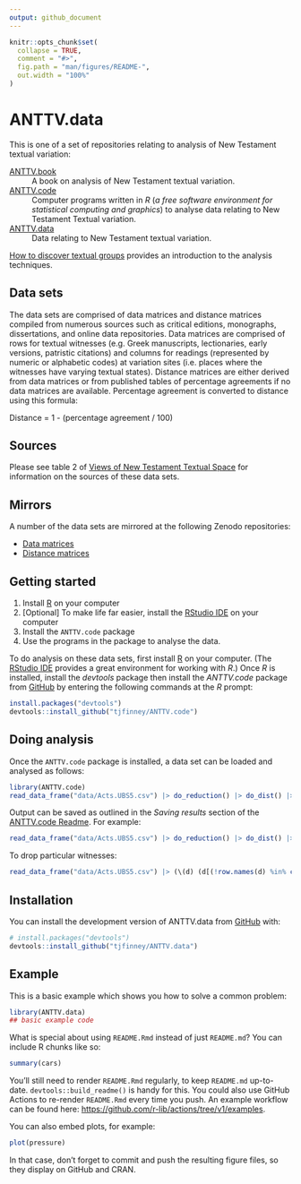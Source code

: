 ```yaml
---
output: github_document
---
```


<!-- README.md is generated from README.Rmd. Please edit that file -->

```r
knitr::opts_chunk$set(
  collapse = TRUE,
  comment = "#>",
  fig.path = "man/figures/README-",
  out.width = "100%"
)
```

# ANTTV.data

<!-- badges: start -->
<!-- badges: end -->

This is one of a set of repositories relating to analysis of New Testament textual variation:

[ANTTV.book](https://github.com/tjfinney/ANTTV.book)
: A book on analysis of New Testament textual variation.

[ANTTV.code](https://github.com/tjfinney/ANTTV.code)
: Computer programs written in *R* (*a free software environment for statistical computing and graphics*) to analyse data relating to New Testament Textual variation.

[ANTTV.data](https://github.com/tjfinney/ANTTV.data)
: Data relating to New Testament textual variation.

[How to discover textual groups](https://www.digitalstudies.org/article/id/7324/) provides an introduction to the analysis techniques.

## Data sets

The data sets are comprised of data matrices and distance matrices compiled from numerous sources such as critical editions, monographs, dissertations, and online data repositories. Data matrices are comprised of rows for textual witnesses (e.g. Greek manuscripts, lectionaries, early versions, patristic citations) and columns for readings (represented by numeric or alphabetic codes) at variation sites (i.e. places where the witnesses have varying textual states). Distance matrices are either derived from data matrices or from published tables of percentage agreements if no data matrices are available. Percentage agreement is converted to distance using this formula:

Distance = 1 - (percentage agreement / 100)

## Sources

Please see table 2 of [Views of New Testament Textual Space](https://www.tfinney.net/Views/index.xhtml) for information on the sources of these data sets.

## Mirrors

A number of the data sets are mirrored at the following Zenodo repositories:

* [Data matrices](https://zenodo.org/record/4064629)
* [Distance matrices](https://zenodo.org/record/4064631)

## Getting started

1. Install [R](https://cran.r-project.org/doc/FAQ/R-FAQ.html#How-can-R-be-installed_003f) on your computer
2. [Optional] To make life far easier, install the [RStudio IDE](https://posit.co/download/rstudio-desktop/) on your computer
3. Install the `ANTTV.code` package
4. Use the programs in the package to analyse the data.

To do analysis on these data sets, first install [R](https://cran.r-project.org/doc/FAQ/R-FAQ.html#How-can-R-be-installed_003f) on your computer. (The [RStudio IDE](https://posit.co/downloads/) provides a great environment for working with *R*.) Once *R* is installed, install the *devtools* package then install the *ANTTV.code* package from [GitHub](https://github.com/) by entering the following commands at the *R* prompt:

``` r
install.packages("devtools")
devtools::install_github("tjfinney/ANTTV.code")
```

## Doing analysis

Once the `ANTTV.code` package is installed, a data set can be loaded and analysed as follows:

``` r
library(ANTTV.code)
read_data_frame("data/Acts.UBS5.csv") |> do_reduction() |> do_dist() |> do_NJ()
```

Output can be saved as outlined in the *Saving results* section of the [ANTTV.code Readme](https://github.com/tjfinney/ANTTV.code#saving-results). For example:

``` r
read_data_frame("data/Acts.UBS5.csv") |> do_reduction() |> do_dist() |> do_PAM(fn="output/PAM/Acts.UBS5.txt", write=TRUE)
```

To drop particular witnesses:

```r
read_data_frame("data/Acts.UBS5.csv") |> (\(d) (d[(!row.names(d) %in% c("UBS", "Byz", "Lect")),]))()
```

## Installation

You can install the development version of ANTTV.data from [GitHub](https://github.com/) with:

``` r
# install.packages("devtools")
devtools::install_github("tjfinney/ANTTV.data")
```

## Example

This is a basic example which shows you how to solve a common problem:

```r
library(ANTTV.data)
## basic example code
```

What is special about using `README.Rmd` instead of just `README.md`? You can include R chunks like so:

```r
summary(cars)
```

You'll still need to render `README.Rmd` regularly, to keep `README.md` up-to-date. `devtools::build_readme()` is handy for this. You could also use GitHub Actions to re-render `README.Rmd` every time you push. An example workflow can be found here: <https://github.com/r-lib/actions/tree/v1/examples>.

You can also embed plots, for example:

```r
plot(pressure)
```

In that case, don't forget to commit and push the resulting figure files, so they display on GitHub and CRAN.

